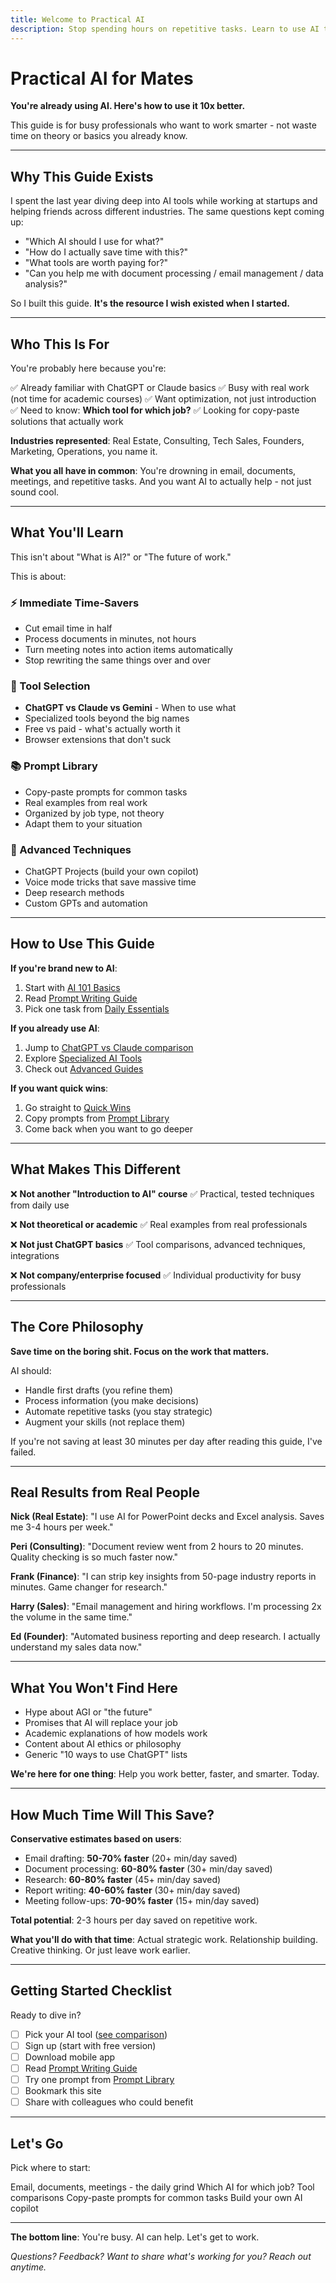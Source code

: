 ```yaml
---
title: Welcome to Practical AI
description: Stop spending hours on repetitive tasks. Learn to use AI tools that actually save time.
---
```


# Practical AI for Mates

**You're already using AI. Here's how to use it 10x better.**

This guide is for busy professionals who want to work smarter - not waste time on theory or basics you already know.

---

## Why This Guide Exists

I spent the last year diving deep into AI tools while working at startups and helping friends across different industries. The same questions kept coming up:

- "Which AI should I use for what?"
- "How do I actually save time with this?"
- "What tools are worth paying for?"
- "Can you help me with document processing / email management / data analysis?"

So I built this guide. **It's the resource I wish existed when I started.**

---

## Who This Is For

You're probably here because you're:

✅ Already familiar with ChatGPT or Claude basics
✅ Busy with real work (not time for academic courses)
✅ Want optimization, not just introduction
✅ Need to know: **Which tool for which job?**
✅ Looking for copy-paste solutions that actually work

**Industries represented**: Real Estate, Consulting, Tech Sales, Founders, Marketing, Operations, you name it.

**What you all have in common**: You're drowning in email, documents, meetings, and repetitive tasks. And you want AI to actually help - not just sound cool.

---

## What You'll Learn

This isn't about "What is AI?" or "The future of work."

This is about:

### ⚡ Immediate Time-Savers
- Cut email time in half
- Process documents in minutes, not hours
- Turn meeting notes into action items automatically
- Stop rewriting the same things over and over

### 🔧 Tool Selection
- **ChatGPT vs Claude vs Gemini** - When to use what
- Specialized tools beyond the big names
- Free vs paid - what's actually worth it
- Browser extensions that don't suck

### 📚 Prompt Library
- Copy-paste prompts for common tasks
- Real examples from real work
- Organized by job type, not theory
- Adapt them to your situation

### 🚀 Advanced Techniques
- ChatGPT Projects (build your own copilot)
- Voice mode tricks that save massive time
- Deep research methods
- Custom GPTs and automation

---

## How to Use This Guide

**If you're brand new to AI**:
1. Start with [AI 101 Basics](./getting-started/ai-101-basics)
2. Read [Prompt Writing Guide](./getting-started/prompt-writing-guide)
3. Pick one task from [Daily Essentials](./daily-essentials/email-management)

**If you already use AI**:
1. Jump to [ChatGPT vs Claude comparison](./tools/chatgpt-vs-claude-vs-gemini)
2. Explore [Specialized AI Tools](./tools/specialized-ai-tools)
3. Check out [Advanced Guides](./guides/chatgpt-projects)

**If you want quick wins**:
1. Go straight to [Quick Wins](./resources/quick-wins)
2. Copy prompts from [Prompt Library](./prompts/overview)
3. Come back when you want to go deeper

---

## What Makes This Different

❌ **Not another "Introduction to AI" course**
✅ Practical, tested techniques from daily use

❌ **Not theoretical or academic**
✅ Real examples from real professionals

❌ **Not just ChatGPT basics**
✅ Tool comparisons, advanced techniques, integrations

❌ **Not company/enterprise focused**
✅ Individual productivity for busy professionals

---

## The Core Philosophy

**Save time on the boring shit. Focus on the work that matters.**

AI should:
- Handle first drafts (you refine them)
- Process information (you make decisions)
- Automate repetitive tasks (you stay strategic)
- Augment your skills (not replace them)

If you're not saving at least 30 minutes per day after reading this guide, I've failed.

---

## Real Results from Real People

**Nick (Real Estate)**: "I use AI for PowerPoint decks and Excel analysis. Saves me 3-4 hours per week."

**Peri (Consulting)**: "Document review went from 2 hours to 20 minutes. Quality checking is so much faster now."

**Frank (Finance)**: "I can strip key insights from 50-page industry reports in minutes. Game changer for research."

**Harry (Sales)**: "Email management and hiring workflows. I'm processing 2x the volume in the same time."

**Ed (Founder)**: "Automated business reporting and deep research. I actually understand my sales data now."

---

## What You Won't Find Here

- Hype about AGI or "the future"
- Promises that AI will replace your job
- Academic explanations of how models work
- Content about AI ethics or philosophy
- Generic "10 ways to use ChatGPT" lists

**We're here for one thing**: Help you work better, faster, and smarter. Today.

---

## How Much Time Will This Save?

**Conservative estimates based on users**:
- Email drafting: **50-70% faster** (20+ min/day saved)
- Document processing: **60-80% faster** (30+ min/day saved)
- Research: **60-80% faster** (45+ min/day saved)
- Report writing: **40-60% faster** (30+ min/day saved)
- Meeting follow-ups: **70-90% faster** (15+ min/day saved)

**Total potential**: 2-3 hours per day saved on repetitive work.

**What you'll do with that time**: Actual strategic work. Relationship building. Creative thinking. Or just leave work earlier.

---

## Getting Started Checklist

Ready to dive in?

- [ ] Pick your AI tool ([see comparison](./tools/chatgpt-vs-claude-vs-gemini))
- [ ] Sign up (start with free version)
- [ ] Download mobile app
- [ ] Read [Prompt Writing Guide](./getting-started/prompt-writing-guide)
- [ ] Try one prompt from [Prompt Library](./prompts/overview)
- [ ] Bookmark this site
- [ ] Share with colleagues who could benefit

---

## Let's Go

Pick where to start:

<CardGroup cols={2}>
  <Card title="Daily Essentials" icon="bolt" href="/daily-essentials/email-management">
    Email, documents, meetings - the daily grind
  </Card>
  <Card title="Tools & Software" icon="wrench" href="/tools/chatgpt-vs-claude-vs-gemini">
    Which AI for which job? Tool comparisons
  </Card>
  <Card title="Prompt Library" icon="book" href="/prompts/overview">
    Copy-paste prompts for common tasks
  </Card>
  <Card title="Advanced Guides" icon="rocket" href="/guides/chatgpt-projects">
    Build your own AI copilot
  </Card>
</CardGroup>

---

**The bottom line**: You're busy. AI can help. Let's get to work.

*Questions? Feedback? Want to share what's working for you? Reach out anytime.*
